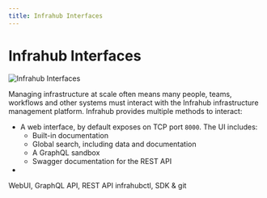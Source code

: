 ```yaml
---
title: Infrahub Interfaces
---
```


# Infrahub Interfaces

![Infrahub Interfaces](./../../media/design-interfaces.png)

Managing infrastructure at scale often means many people, teams, workflows and other systems must interact with the Infrahub infrastructure management platform. Infrahub provides multiple methods to interact:

- A web interface, by default exposes on TCP port `8000`. The UI includes:
  - Built-in documentation
  - Global search, including data and documentation
  - A GraphQL sandbox
  - Swagger documentation for the REST API
- 
WebUI, GraphQL API, REST API infrahubctl, SDK & git
